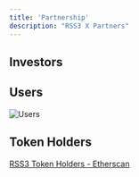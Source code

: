 ```yaml
---
title: 'Partnership'
description: "RSS3 X Partners"
---
```



## Investors

<Investor />

## Users

![Users](https://raw.githubusercontent.com/NaturalSelectionLabs/RSS3-Network-Data/main/statics/avatars.png)

## Token Holders

[RSS3 Token Holders - Etherscan](https://etherscan.io/token/tokenholderchart/0xc98d64da73a6616c42117b582e832812e7b8d57f?range=500)